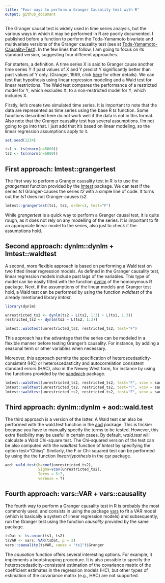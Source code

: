```yaml
---
title: "Four ways to perform a Granger Causality test with R"
output: github_document
---
```


The Granger causal test is widely used in time series analysis, but the various ways in which it may be performed in R are poorly documented. I published before a function to perform the Toda-Yamamoto bivariate and multivariate versions of the Granger causality test (see at  [Toda-Yamamoto-Causality-Test](https://github.com/nicolarighetti/Toda-Yamamoto-Causality-Test/blob/main/README.md)). In the few lines that follow, I am going to focus on its standard version, suggesting four different approaches.

For starters, a definition. A time series X is said to Granger cause another time series Y if past values of X and Y predict Y significantly better than past values of Y only. (Granger, 1969, click  [here](https://github.com/nicolarighetti/Toda-Yamamoto-Causality-Test/blob/main/README.md) for other details). We can test that hypothesis using linear regression modeling and a Wald test for linear restrictions. The Wald test compares the performance of a restricted model for Y, which excludes X, to a non-restricted model for Y, which includes X.

Firstly, let's create two simulated time series. It is important to note that the data are represented as time series using the base R *ts* function. Some functions described here do not work well if the data is not in this format. Also note that the Granger causality test has several assumptions. I'm not going to go into that. I just add that it's based on linear modeling, so the linear regression assumptions apply to it.

```r
set.seed(1234)

ts1 <- ts(rnorm(n=5000))
ts2 <- ts(rnorm(n=5000))
```

## First approach: lmtest::grangertest

The first way to perform a Granger causality test in R is to use the *grangertest* function provided by the [lmtest](https://cran.r-project.org/web/packages/lmtest/index.html) package. We can test if the series *ts1* Granger-causes the series *t2* with a simple line of code. It turns out the *ts1* does not Granger-causes *ts2*.

```r
lmtest::grangertest(ts1, ts2, order=3, test="F")
```

While *grangertest* is a quick way to perform a Granger causal test, it is quite rough, as it does not rely on any modelling of the series. It is important to fit an appropriate linear model to the series, also just to check if the assumptions hold.

## Second approach: dynlm::dynlm + lmtest::waldtest

A second, more flexible approach is based on performing a Wald test on two fitted linear regression models. As defined in the Granger causality test, linear regression models include past lags of the variables. This type of model can be easily fitted with the function [dynlm](https://cran.r-project.org/web/packages/dynlm/index.html) of the homonymous R package. Next, if the assumptions of the linear models and Granger test hold, a Wald test can be performed by using the function *waldtest* of the already mentioned library *lmtest*.

```r
library(dynlm)
```

```r
unrestricted_ts2 <- dynlm(ts2 ~ L(ts2, 1:3) + L(ts1, 1:3))
restricted_ts2 <- dynlm(ts2 ~ L(ts2, 1:3))

lmtest::waldtest(unrestricted_ts2, restricted_ts2, test="F")                  
```

This approach has the advantage that the series can be modeled in a flexible manner before testing Granger's causality. For instance, by adding a seasonal term or other variables when necessary.

Moreover, this approach permits the specification of heteroscedasticity-consistent (HC) or heteroscedasticity and autocorrelation consistent standard errors (HAC), also in the Newey West form, for instance by using the functions provided by the [sandwich](https://cran.r-project.org/web/packages/sandwich/index.html) package.

```r
lmtest::waldtest(unrestricted_ts2, restricted_ts2, test="F", vcov = sandwich::vcovHC) 
lmtest::waldtest(unrestricted_ts2, restricted_ts2, test="F", vcov = sandwich::vcovHAC) 
lmtest::waldtest(unrestricted_ts2, restricted_ts2, test="F", vcov = sandwich::NeweyWest) 
```

## Third approach: dynlm::dynlm + aod::wald.test

The third approach is a version of the latter. A Wald test can also be performed with the wald.test function in the [aod](https://cran.r-project.org/web/packages/aod/index.html) package. This is trickier because you have to manually specify the terms to be tested. However, this extra flexibility may be useful in certain cases. By default, *wald.test* will calculate a Wald Chi-square test. The Chi-squared version of the test can be also computed with the *waldtest* function of *lmtest* by specifying the option test="Chisq". Similarly, the F or Chi-squared test can be performed by using the the function *linearHypothesis* in the [car](https://cran.r-project.org/web/packages/car/index.html) package.

```r
aod::wald.test(b=coef(unrestricted_ts2), 
               Sigma=vcov(unrestricted_ts2),
               Terms = 5:7,
               verbose = T)
```

## Fourth approach: vars::VAR + vars::causality

The fourth way to perform a Granger causality test in R is probably the most commonly used, and consists in using the package [vars](https://cran.r-project.org/web/packages/vars/index.html) to fit a VAR model (which is basically a system of linear regression models) and subsequently, run the Granger test using the function *causality* provided by the same package.

```r
tsDat <- ts.union(ts1, ts2) 
tsVAR <- vars::VAR(tsDat, p = 3)
vars::causality(tsVAR, cause = "ts1")$Granger
```

The *causation* function offers several interesting options. For example, it implements a bootstrapping procedure. It is also possible to specify the heteroscedasticity-consistent estimation of the covariance matrix of the coefficient estimates in the regression models (HC), but other types of estimation of the covariance matrix (e.g., HAC) are not supported.